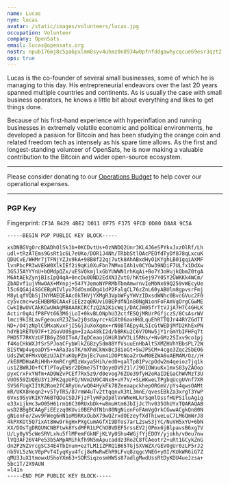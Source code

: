 ```yaml
---
name: Lucas
nym: lucas
avatar: /static/images/volunteers/lucas.jpg
occupation: Volunteer
company: OpenSats
email: lucas@opensats.org
nostr: npub176mj8c5pa6pxlmm8syv4uhmz0n8934w0pfnfddgawhycqcue69esr3qzt2
ops: true
---
```


Lucas is the co-founder of several small businesses, some of which he is
managing to this day. His entrepreneurial endeavors over the last 20 years
spanned multiple countries and continents. As is usually the case with small
business operators, he knows a little bit about everything and likes to get things
done.

Because of his first-hand experience with hyperinflation and running businesses in extremely volatile economic and political environments, he developed a passion for Bitcoin and has been
studying the orange coin and related freedom tech as intensely as his spare time
allows. As the first and longest-standing volunteer of OpenSats, he is now
making a valuable contribution to the Bitcoin and wider open-source ecosystem.

---

Please consider donating to our [Operations
Budget](/projects/opensats_operations_budget) to help cover our operational
expenses.

<center>
  <DonateToOperationsButton />
</center>

---

### PGP Key

Fingerprint: `CF3A B429 4BE2 D011 0F75 F375 9FCD 0D80 D8A8 9C5A`

```
-----BEGIN PGP PUBLIC KEY BLOCK-----

xsDNBGVgOrcBDADhOlSk1b+0KCDvtUs+0zNNDQ2Unr3KL4J6eSPYkxJxzOlRf/Lh
udl+tRzATEms9GsRt1c6L7eUKo/DOR1J4Nh/TRbbStlOAcPEOfdTyDf878qLxcuK
QDUCvE/WHMr7jTFNjYZJx9kA+98B8f22qj7utk8AhABxdHyO1KYghLB01gqiAXMF
lvnPbcPR3wVEkW0XlkIEf2i9qKi0XuFbn7NMxoIAh1v0CYOw39NDiF7ULfx1DdXw
3GSJ5AYYYnU+bQMdpQZx/uESVOkmjlxGbYUWWN1rhKqAi+Bo7Y3oHujkQbmZ0tgA
M6AtAEkZynjBIsIpQ4qA+0ncDu00ND2EdXN3Zvt0/hKt6ej97Y05Y2GWKKk4WCm/
ZbADvf1ujVNwOAX+MYnpj+547YJemoNYPRMbTbmAmwrnvIeMbNx69Q259vWEcyUe
l5c6QGAj4SGCEBpNIVlyu7GdOsmGDg41dP2FalqCL76zZnL60yABUlm8gpvsrFmj
M8yLqfVQbSjINYMAEQEAAc0kTHVjYXMgR3VpbWFyYWVzIDxsdWNhc0BvcGVuc2F0
cy5vcmc+wsEHBBMBCAAxFiEEzzq0KUvi0BEPdfN1n80NgNionFoFAmVgOrgCGwME
CwkIBwUVCAkKCwUWAgMBAAAKCRCfzQ2A2KicWqj/DACJW05frTtVJjA7H7C4GHLK
Actir0qAifP8FVt663M6jLoI+0kvBLONphU32ctfESQjMRUrPGfjczS/8CsAsrWV
lmci9kI8LavFgeouxRZ3ZSw2j0sdayrc+kGXt06axHHdLquEhRTTQJr44RYZGdTT
ND+/O4jzNplC9MxaKvxFjI5Gj3uXoXqmx+rN0BTAEpy4LSIcGtWEDjMfD2KhExPN
hdYB1RETU97F+t2GuVU0Sgm+IzAa48kI2d/bBRKu2C6V7DNw5jY1rGmYbIFHFq7t
PHD5T7RKVzUFIB6yZ6OIToA/IqDCeaojGHiR1WV3Li5RNs/+NvGMz2SIxv9co1pj
f4KoCHkWXJfSr5PJoaCFybWlkZG8zy5dm88YfVsuuEnHbAlt5XMZHVhYBbsPL72W
8IStWp4vgoaDY5++ARa3asTK/mXhmCkWxBc38ioGt+SwJPSCM+4cge3Zqc2SbEO6
UdsZWC0FMxVQEzUJAIYuKOpPZmjEc7um4iDOPtNoaZrOwM0EZWA6uAEMAM/Oz//H
/kE8MDHaARiHHh+XmRCrgMIzWxya5Hih/edO+qalTp81PvcpOdw2m4qeioz7jq1k
us1ZBWRJO+fCflPToyEWsr2DBme75TtQoyeDV921l/J90IOWuuKx1mxS83yZAOop
pyxCrxFxYNfm+AD9WZvPCEf7Rx5z9/d0evog76ZOo39fyH2oRaIDEGaChWVMzT3U
VUOS59ZUQEU3Y1JFK2qpUFQ/NVm2U9C4Nx8+uY7V/+SLWKweLTPgbqUcgUVnf7XR
SVS6FUqXIItR2Rom2fCARyUn/wQ04HykFk78ZeeaapckhepORGmV/pYs4qwsOAMt
mR/UKX8Hoqn2+v5TyTR5/87rmW4uTv2ttqqnvX3tL3mnE/qvesEBkZa3xrgT3YwP
6Vxs9SyVKIKYA6BTQDuCSDJFjzFlyWFpdp8lVxWNeWLkrSqmlOssfHUPS1luAgig
e33xijkHc3wO05H61rm16C30RUxbDk+w8muHtm6JbIjJc7hv035OhUYxTQARAQAB
wsD2BBgBCAAgFiEEzzq0KUvi0BEPdfN1n80NgNionFoFAmVgOrkCGwwACgkQn80N
gNionFo/Zwv9FWeg6HN1oM9RKxOubX79wQZrxdOEzeyfXdThiweLuC7LM6QmWrJ8
4kPXKOt5Q7ixAt8Ww9rkgHxPXgCumAGfXI9DTos7arL2swS3jYC/NuVH5xYU+6bN
XX/DOsTgDRQUNCNBFtwk8YsdMFR1LPChOBVDEF5rssEV2jOPmx6jBlpavsB6xg7V
U/Ly0yV5cWeSRVLxhu5flMPemFGkNFjKLVy0Shu4WGjfYjEDOY/yjokh/v0eu7nw
lVQ3AF26V4Pe53b5AMpAMihkfh9N5mApucaddz3Ro2C8fCAeotr2+uRt1GCykZnG
dn2P2NZVrcgSC34E4TbInum+ezTLM11ZPRQ1B65TGjSXVWZX/GEVOgUr0zLP5rJ2
nb5VL5zNcV0pPvT4IyqKyu4fcj8eMwRwEhR9LFvq8zqgcVNEG+y0I/KUkWR6iG7Z
qMU3JuX1tmowxU5hoYXm63+SORSiqzosmHWSs87adlgMwdUssRtDyKDU4ueJzsa+
5bc1T/2X9AUN
=l41n
-----END PGP PUBLIC KEY BLOCK-----
```
